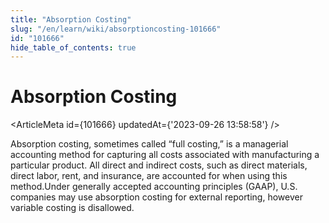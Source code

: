 ```yaml
---
title: "Absorption Costing"
slug: "/en/learn/wiki/absorptioncosting-101666"
id: "101666"
hide_table_of_contents: true
---
```



# Absorption Costing

<ArticleMeta id={101666} updatedAt={'2023-09-26 13:58:58'} />
<div className='border-solid border-b border-t-0 my-4 border-[var(--ifm-color-gray-300)]' />

Absorption costing, sometimes called “full costing,” is a managerial accounting method for capturing all costs associated with manufacturing a particular product. All direct and indirect costs, such as direct materials, direct labor, rent, and insurance, are accounted for when using this method.Under generally accepted accounting principles (GAAP), U.S. companies may use absorption costing for external reporting, however variable costing is disallowed.
